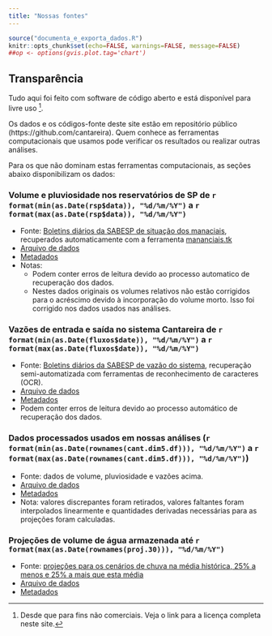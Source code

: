 ```yaml
---
title: "Nossas fontes"
---
```


```r
source("documenta_e_exporta_dados.R")
knitr::opts_chunk$set(echo=FALSE, warnings=FALSE, message=FALSE)
##op <- options(gvis.plot.tag='chart')
```

## Transparência

Tudo aqui foi feito com software de código aberto e está disponível para livre uso [^1].

Os dados e os códigos-fonte deste site estão em repositório público
(https://github.com/cantareira). Quem conhece as ferramentas computacionais que usamos pode
verificar os resultados ou realizar outras análises.

Para os que não dominam estas ferramentas computacionais, as seções abaixo disponibilizam os dados:

### Volume e pluviosidade nos reservatórios de SP de `r format(min(as.Date(rsp$data)), "%d/%m/%Y")` a `r format(max(as.Date(rsp$data)), "%d/%m/%Y")`
* Fonte: [Boletins diários da SABESP de situação dos manaciais](http://www2.sabesp.com.br/mananciais/DivulgacaoSiteSabesp.aspx), recuperados automaticamente com a ferramenta [mananciais.tk](http://mananciais.tk/)
* [Arquivo de dados](/data/dados.csv)
* [Metadados](dados_metadata.html)
* Notas:
	+ Podem conter erros de leitura devido ao processo automatico de recuperação dos dados.
	+ Nestes dados originais os volumes relativos não estão corrigidos para o acréscimo devido à incorporação do volume morto.
  Isso foi corrigido nos dados usados nas análises.

### Vazões de entrada e saída no sistema Cantareira de `r format(min(as.Date(fluxos$date)), "%d/%m/%Y")` a `r format(max(as.Date(fluxos$date)), "%d/%m/%Y")`
* Fonte: [Boletins diários da SABESP de vazão do sistema](http://www2.sabesp.com.br/mananciais/divulgacaopcj.aspx),
recuperação semi-automatizada com ferramentas de reconhecimento de caracteres (OCR).
* [Arquivo de dados](/data/data_ocr_cor2.csv)
* [Metadados](data_ocr_cor2_metadata.html)
* Podem conter erros de leitura devido ao processo automático de recuperação dos dados.

### Dados processados usados em nossas análises (`r format(min(as.Date(rownames(cant.dim5.df))), "%d/%m/%Y")` a `r format(max(as.Date(rownames(cant.dim5.df))), "%d/%m/%Y")`)
* Fonte: dados de volume, pluviosidade e vazões acima.
* [Arquivo de dados](/data/dados_de_trabalho.csv)
* [Metadados](planilha_de_trabalho_metadata.html)
* Nota: valores discrepantes foram retirados, valores faltantes foram interpolados linearmente e quantidades derivadas necessárias para as projeções foram calculadas.

### Projeções de volume de água armazenada até `r format(max(as.Date(rownames(proj.30))), "%d/%m/%Y")`
* Fonte: [projeções para os cenários de chuva na média histórica, 25% a menos e 25% a mais que esta média](./previsoes.Rmd)
* [Arquivo de dados](/data/proj30.csv)
* [Metadados](projecoes_30_dias_metadata.html)

[^1]: Desde que para fins não comerciais. Veja o link para a licença completa neste site.
